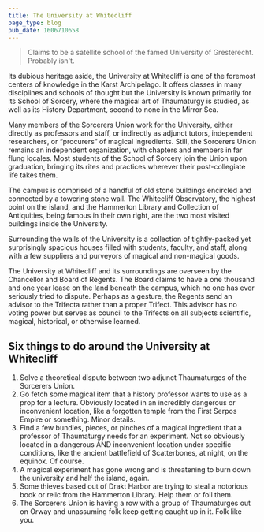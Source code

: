 ```yaml
---
title: The University at Whitecliff
page_type: blog
pub_date: 1606710658
---
```


> Claims to be a satellite school of the famed University of Gresterecht. Probably isn't.

Its dubious heritage aside, the University at Whitecliff is one of the foremost centers of knowledge in the Karst Archipelago. It offers classes in many disciplines and schools of thought but the University is known primarily for its School of Sorcery, where the magical art of Thaumaturgy is studied, as well as its History Department, second to none in the Mirror Sea.

Many members of the Sorcerers Union work for the University, either directly as professors and staff, or indirectly as adjunct tutors, independent researchers, or “procurers” of magical ingredients. Still, the Sorcerers Union remains an independent organization, with chapters and members in far flung locales. Most students of the School of Sorcery join the Union upon graduation, bringing its rites and practices wherever their post-collegiate life takes them.

The campus is comprised of a handful of old stone buildings encircled and connected by a towering stone wall. The Whitecliff Observatory, the highest point on the island, and the Hammerton Library and Collection of Antiquities, being famous in their own right, are the two most visited buildings inside the University.

Surrounding the walls of the University is a collection of tightly-packed yet surprisingly spacious houses filled with students, faculty, and staff, along with a few suppliers and purveyors of magical and non-magical goods.

The University at Whitecliff and its surroundings are overseen by the Chancellor and Board of Regents. The Board claims to have a one thousand and one year lease on the land beneath the campus, which no one has ever seriously tried to dispute. Perhaps as a gesture, the Regents send an advisor to the Trifecta rather than a proper Trifect. This advisor has no voting power but serves as council to the Trifects on all subjects scientific, magical, historical, or otherwise learned.

## Six things to do around the University at Whitecliff

1. Solve a theoretical dispute between two adjunct Thaumaturges of the Sorcerers Union.
2. Go fetch some magical item that a history professor wants to use as a prop for a lecture. Obviously located in an incredibly dangerous or inconvenient location, like a forgotten temple from the First Serpos Empire or something. Minor details.
3. Find a few bundles, pieces, or pinches of a magical ingredient that a professor of Thaumaturgy needs for an experiment. Not so obviously located in a dangerous AND inconvenient location under specific conditions, like the ancient battlefield of Scatterbones, at night, on the equinox. Of course.
4. A magical experiment has gone wrong and is threatening to burn down the university and half the island, again.
5. Some thieves based out of Drakt Harbor are trying to steal a notorious book or relic from the Hammerton Library. Help them or foil them.
6. The Sorcerers Union is having a row with a group of Thaumaturges out on Orway and unassuming folk keep getting caught up in it. Folk like you.
